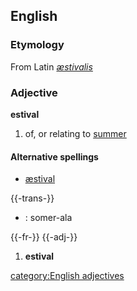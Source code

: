 ==English==
===Etymology===
From Latin ''[[æstivalis]]''

===Adjective===
'''estival'''

#of, or relating to [[summer]]

====Alternative spellings====
*[[æstival]]

{{-trans-}}

* {{io}} : somer-ala

{{-fr-}}
{{-adj-}}
# '''estival'''

[[category:English adjectives]]